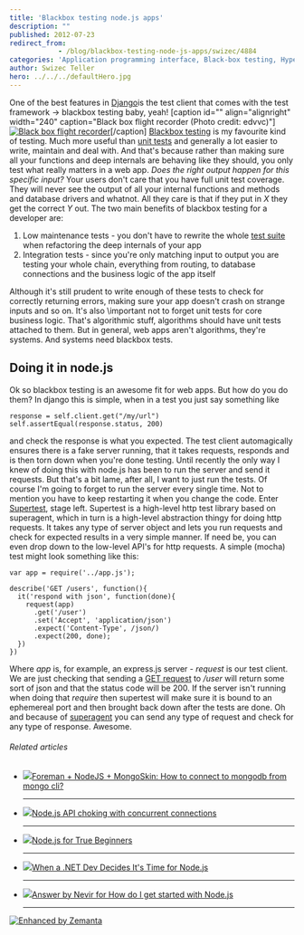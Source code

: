 ```yaml
---
title: 'Blackbox testing node.js apps'
description: ""
published: 2012-07-23
redirect_from: 
            - /blog/blackbox-testing-node-js-apps/swizec/4884
categories: 'Application programming interface, Black-box testing, Hypertext Transfer Protocol, JavaScript, Node.js, Servers, Uncategorized, Unit testing, Web application'
author: Swizec Teller
hero: ../../../defaultHero.jpg
---
```

One of the best features in [Django](http://www.djangoproject.com "Django (Web framework)")is the test client that comes with the test framework -> blackbox testing baby, yeah! \[caption id="" align="alignright" width="240" caption="Black box flight recorder (Photo credit: edvvc)"][![Black box flight recorder](http://farm3.static.flickr.com/2215/1972546648_e63db0846e_m.jpg "Black box flight recorder")](http://www.flickr.com/photos/23739231@N00/1972546648)\[/caption] [Blackbox testing](http://en.wikipedia.org/wiki/Black-box_testing "Black-box testing") is my favourite kind of testing. Much more useful than [unit tests](http://en.wikipedia.org/wiki/Unit_testing "Unit testing") and generally a lot easier to write, maintain and deal with. And that's because rather than making sure all your functions and deep internals are behaving like they should, you only test what really matters in a web app. _Does the right output happen for this specific input?_ Your users don't care that you have full unit test coverage. They will never see the output of all your internal functions and methods and database drivers and whatnot. All they care is that if they put in _X_ they get the correct _Y_ out. The two main benefits of blackbox testing for a developer are:

1. Low maintenance tests - you don't have to rewrite the whole [test suite](http://en.wikipedia.org/wiki/Test_suite "Test suite") when refactoring the deep internals of your app
2. Integration tests - since you're only matching input to output you are testing your whole chain, everything from routing, to database connections and the business logic of the app itself

Although it's still prudent to write enough of these tests to check for correctly returning errors, making sure your app doesn't crash on strange inputs and so on. It's also \\important not to forget unit tests for core business logic. That's algorithmic stuff, algorithms should have unit tests attached to them. But in general, web apps aren't algorithms, they're systems. And systems need blackbox tests.

## Doing it in node.js

Ok so blackbox testing is an awesome fit for web apps. But how do you do them? In django this is simple, when in a test you just say something like

```
response = self.client.get("/my/url")
self.assertEqual(response.status, 200)
```

and check the response is what you expected. The test client automagically ensures there is a fake server running, that it takes requests, responds and is then torn down when you're done testing. Until recently the only way I knew of doing this with node.js has been to run the server and send it requests. But that's a bit lame, after all, I want to just run the tests. Of course I'm going to forget to run the server every single time. Not to mention you have to keep restarting it when you change the code. Enter [Supertest](https://github.com/visionmedia/supertest), stage left. Supertest is a high-level http test library based on superagent, which in turn is a high-level abstraction thingy for doing http requests. It takes any type of server object and lets you run requests and check for expected results in a very simple manner. If need be, you can even drop down to the low-level API's for http requests. A simple (mocha) test might look something like this:

```
var app = require('../app.js');

describe('GET /users', function(){
  it('respond with json', function(done){
    request(app)
      .get('/user')
      .set('Accept', 'application/json')
      .expect('Content-Type', /json/)
      .expect(200, done);
  })
})
```

Where _app_ is, for example, an express.js server - _request_ is our test client. We are just checking that sending a [GET request](http://en.wikipedia.org/wiki/Hypertext_Transfer_Protocol "Hypertext Transfer Protocol") to _/user_ will return some sort of json and that the status code will be 200. If the server isn't running when doing that _require_ then supertest will make sure it is bound to an ephemereal port and then brought back down after the tests are done. Oh and because of [superagent](https://github.com/visionmedia/superagent) you can send any type of request and check for any type of response. Awesome.

###### Related articles

- [![](http://i.zemanta.com/93336637_80_80.jpg)](http://stackoverflow.com/questions/10960502/foreman-nodejs-mongoskin-how-to-connect-to-mongodb-from-mongo-cli)[Foreman + NodeJS + MongoSkin: How to connect to mongodb from mongo cli?](http://stackoverflow.com/questions/10960502/foreman-nodejs-mongoskin-how-to-connect-to-mongodb-from-mongo-cli)

  * * *

- [![](http://i.zemanta.com/101387271_80_80.jpg)](http://stackoverflow.com/questions/11546715/node-js-api-choking-with-concurrent-connections)[Node.js API choking with concurrent connections](http://stackoverflow.com/questions/11546715/node-js-api-choking-with-concurrent-connections)

  * * *

- [![](http://i.zemanta.com/101502577_80_80.jpg)](http://www.joezimjs.com/javascript/node-js-for-true-beginners/)[Node.js for True Beginners](http://www.joezimjs.com/javascript/node-js-for-true-beginners/)

  * * *

- [![](http://i.zemanta.com/noimg_06_80_80.jpg)](http://architects.dzone.com/articles/when-net-dev-decides-its-time)[When a .NET Dev Decides It's Time for Node.js](http://architects.dzone.com/articles/when-net-dev-decides-its-time)

  * * *

- [![](http://i.zemanta.com/89920188_80_80.jpg)](http://stackoverflow.com/questions/2353818/how-do-i-get-started-with-node-js/9629682)[Answer by Nevir for How do I get started with Node.js](http://stackoverflow.com/questions/2353818/how-do-i-get-started-with-node-js/9629682)

  * * *

[![Enhanced by Zemanta](http://img.zemanta.com/zemified_e.png?x-id=bdac80da-9a78-4071-ac4b-f2d10e0a4b65)](http://www.zemanta.com/?px "Enhanced by Zemanta")